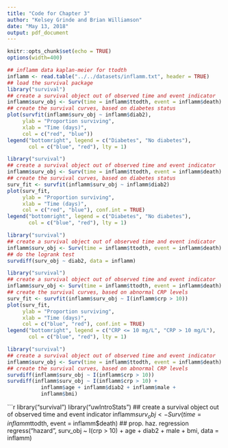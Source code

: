 ```yaml
---
title: "Code for Chapter 3"
author: "Kelsey Grinde and Brian Williamson"
date: "May 13, 2018"
output: pdf_document
---
```


```r
knitr::opts_chunk$set(echo = TRUE)
options(width=400)
```

```r
## inflamm data kaplan-meier for ttodth
inflamm <- read.table("../../datasets/inflamm.txt", header = TRUE)
## load the survival package
library("survival")
## create a survival object out of observed time and event indicator
inflamm$surv_obj <- Surv(time = inflamm$ttodth, event = inflamm$death)
## create the survival curves, based on diabetes status
plot(survfit(inflamm$surv_obj ~ inflamm$diab2),
     ylab = "Proportion surviving",
     xlab = "Time (days)",
     col = c("red", "blue"))
legend("bottomright", legend = c("Diabetes", "No diabetes"),
       col = c("blue", "red"), lty = 1)
```

\newpage

```r
library("survival")
## create a survival object out of observed time and event indicator
inflamm$surv_obj <- Surv(time = inflamm$ttodth, event = inflamm$death)
## create the survival curves, based on diabetes status
surv_fit <- survfit(inflamm$surv_obj ~ inflamm$diab2)
plot(surv_fit,
     ylab = "Proportion surviving",
     xlab = "Time (days)",
     col = c("red", "blue"), conf.int = TRUE)
legend("bottomright", legend = c("Diabetes", "No diabetes"),
       col = c("blue", "red"), lty = 1)
```

\newpage

```r
library("survival")
## create a survival object out of observed time and event indicator
inflamm$surv_obj <- Surv(time = inflamm$ttodth, event = inflamm$death)
## do the logrank test
survdiff(surv_obj ~ diab2, data = inflamm)
```

\newpage
```r
library("survival")
## create a survival object out of observed time and event indicator
inflamm$surv_obj <- Surv(time = inflamm$ttodth, event = inflamm$death)
## create the survival curves, based on abnormal CRP levels
surv_fit <- survfit(inflamm$surv_obj ~ I(inflamm$crp > 10))
plot(surv_fit,
     ylab = "Proportion surviving",
     xlab = "Time (days)",
     col = c("blue", "red"), conf.int = TRUE)
legend("bottomright", legend = c("CRP <= 10 mg/L", "CRP > 10 mg/L"),
       col = c("blue", "red"), lty = 1)
```

\newpage
```r
library("survival")
## create a survival object out of observed time and event indicator
inflamm$surv_obj <- Surv(time = inflamm$ttodth, event = inflamm$death)
## create the survival curves, based on abnormal CRP levels
survdiff(inflamm$surv_obj ~ I(inflamm$crp > 10))
survdiff(inflamm$surv_obj ~ I(inflamm$crp > 10) + 
           inflamm$age + inflamm$diab2 + inflamm$male + 
           inflamm$bmi)
```

\newpage
```r
library("survival")
library("uwIntroStats")
## create a survival object out of observed time and event indicator
inflamm$surv_obj <- Surv(time = inflamm$ttodth, event = inflamm$death)
## prop. haz. regression
regress("hazard", surv_obj ~ I(crp > 10) + age + diab2 + male + bmi, data = inflamm)